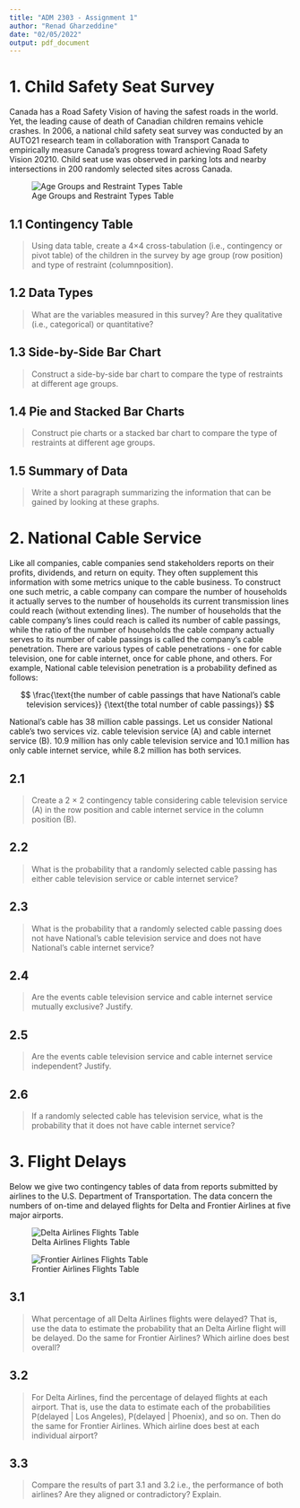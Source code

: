 ```yaml
---
title: "ADM 2303 - Assignment 1"
author: "Renad Gharzeddine"
date: "02/05/2022"
output: pdf_document
---
```


# 1. Child Safety Seat Survey
Canada has a Road Safety Vision of having the safest roads in the world. Yet, the leading cause of death of Canadian children remains vehicle crashes. In 2006, a national child safety seat survey was conducted by an AUTO21 research team in collaboration with Transport Canada to empirically measure Canada’s progress toward achieving Road Safety Vision 20210. Child seat use was observed in parking lots and nearby intersections in 200 randomly selected sites across Canada.

![Age Groups and Restraint Types Table](./figures/age_groups.png)

## 1.1 Contingency Table
>Using data table, create a 4×4 cross-tabulation (i.e., contingency or pivot table) of the children in the survey by age group (row position) and type of restraint (columnposition).

## 1.2 Data Types
>What are the variables measured in this survey? Are they qualitative (i.e., categorical) or quantitative?

## 1.3 Side-by-Side Bar Chart
>Construct a side-by-side bar chart to compare the type of restraints at different age groups.

## 1.4 Pie and Stacked Bar Charts
>Construct pie charts or a stacked bar chart to compare the type of restraints at different age groups.

## 1.5 Summary of Data
>Write a short paragraph summarizing the information that can be gained by looking at these graphs.

# 2. National Cable Service
Like all companies, cable companies send stakeholders reports on their profits, dividends, and return on equity. They often supplement this information with some metrics unique to the cable business. To construct one such metric, a cable company can compare the number of households it actually serves to the number of households its current transmission lines could reach (without extending lines). The number of households that the cable company’s lines could reach is called its number of cable passings, while the ratio of the number of households the cable company actually serves to its number of cable passings is called the company’s cable penetration. There are various types of cable penetrations - one for cable television, one for cable internet, once for cable phone, and others. For example, National cable television penetration is a probability defined as follows:

$$
\frac{\text{the number of cable passings that have National’s cable television services}}
{\text{the total number of cable passings}}
$$

National’s cable has 38 million cable passings. Let us consider National cable’s two services viz. cable television service (A) and cable internet service (B). 10.9 million has only cable television service and 10.1 million has only cable internet service, while 8.2 million has both services.

## 2.1
>Create a 2 × 2 contingency table considering cable television service (A) in the row position and cable internet service in the column position (B).

## 2.2
>What is the probability that a randomly selected cable passing has either cable television service or cable internet service?

## 2.3
>What is the probability that a randomly selected cable passing does not have National’s cable television service and does not have National’s cable internet service?

## 2.4
>Are the events cable television service and cable internet service mutually exclusive? Justify.

## 2.5
>Are the events cable television service and cable internet service independent? Justify.


## 2.6
>If a randomly selected cable has television service, what is the probability that it does not have cable internet service?


# 3. Flight Delays
Below we give two contingency tables of data from reports submitted by airlines to the U.S.
Department of Transportation. The data concern the numbers of on-time and delayed flights
for Delta and Frontier Airlines at five major airports.

![Delta Airlines Flights Table](./figures/delta_airlines.png)

![Frontier Airlines Flights Table](./figures/frontier_airlines.png)

## 3.1
>What percentage of all Delta Airlines flights were delayed? That is, use the data to estimate the probability that an Delta Airline flight will be delayed. Do the same for Frontier Airlines? Which airline does best overall?

## 3.2
>For Delta Airlines, find the percentage of delayed flights at each airport. That is, use the data to estimate each of the probabilities P(delayed | Los Angeles), P(delayed | Phoenix), and so on. Then do the same for Frontier Airlines. Which airline does best at each individual airport?

## 3.3
>Compare the results of part 3.1 and 3.2 i.e., the performance of both airlines? Are they aligned or contradictory? Explain.
